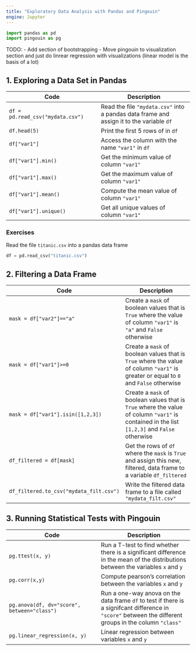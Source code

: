 ```yaml
---
title: "Exploratory Data Analysis with Pandas and Pingouin"
engine: Jupyter
---
```


```python
import pandas as pd
import pingouin as pg
```

TODO:
- Add section of bootstrapping
- Move pingouin to visualization section and just do linrear regression with visualizations (linear model is the basis of a lot)

## 1. Exploring a Data Set in Pandas

| Code | Description |
| --- | --- |
| `df = pd.read_csv("mydata.csv")` | Read the file `"mydata.csv"` into a pandas data frame and assign it to the variable `df` |
| `df.head(5)` | Print the first 5 rows of in `df` |
| `df["var1"]` | Access the column with the name `"var1"` in `df` |
| `df["var1"].min()` | Get the minimum value of column `"var1"` |
| `df["var1"].max()` | Get the maximum value of column `"var1"` |
| `df["var1"].mean()` | Compute the mean value of column `"var1"` |
| `df["var1"].unique()` | Get all unique values of column `"var1"` |

::: {.cell .markdown}
### Exercises
:::

Read the file `titanic.csv` into a pandas data frame

:::{.sol}
```python
df = pd.read_csv("titanic.csv")
```
:::


## 2. Filtering a Data Frame

| Code | Description |
| --- | --- |
| `mask = df["var2"]=="a"` | Create a `mask` of boolean values that is `True` where the value of column `"var1"` is `"a"` and `False` otherwise |
| `mask = df["var1"]>=0` | Create a `mask` of boolean values that is `True` where the value of column `"var1"` is greater or equal to `0` and `False` otherwise |
| `mask = df["var1"].isin([1,2,3])` | Create a `mask` of boolean values that is `True` where the value of column `"var1"` is contained in the list `[1,2,3]` and `False` otherwise |
| `df_filtered = df[mask]` | Get the rows of `df` where the `mask` is `True` and assign this new, filtered, data frame to a variable `df_filtered` |
| `df_filtered.to_csv("mydata_filt.csv")` | Write the filtered data frame to a file called `"mydata_filt.csv"` |


## 3. Running Statistical Tests with Pingouin

| Code | Description |
| --- | --- |
| `pg.ttest(x, y)` | Run a T-test to find whether there is a significant difference in the mean of the distributions between the variables `x` and `y` |
| `pg.corr(x,y)` | Compute pearson's correlation between the variables `x` and `y` |
| `pg.anova(df, dv="score", between="class")` | Run a one-way anova on the data frame `df` to test if there is a signifcant difference in `"score"` between the different groups in the column `"class"` |
| `pg.linear_regression(x, y)` | Linear regression between variables `x` and `y` |

